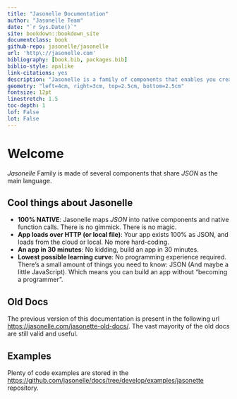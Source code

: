 ```yaml
--- 
title: "Jasonelle Documentation"
author: "Jasonelle Team"
date: "`r Sys.Date()`"
site: bookdown::bookdown_site
documentclass: book
github-repo: jasonelle/jasonelle
url: 'http\://jasonelle.com'
bibliography: [book.bib, packages.bib]
biblio-style: apalike
link-citations: yes
description: "Jasonelle is a family of components that enables you creating apps and tools using only JSON."
geometry: "left=4cm, right=3cm, top=2.5cm, bottom=2.5cm"
fontsize: 12pt
linestretch: 1.5
toc-depth: 1
lof: False
lot: False
---
```


# Welcome

*Jasonelle* Family is made of several components that share *JSON* as the main language.

## Cool things about Jasonelle

- **100% NATIVE**: Jasonelle maps *JSON* into native components and native function calls. There is no gimmick. There is no magic.
- **App loads over HTTP (or local file)**: Your app exists 100% as JSON, and loads from the cloud or local. No more hard-coding.
- **An app in 30 minutes**: No kidding, build an app in 30 minutes.
- **Lowest possible learning curve**: No programming experience required. There's a small amount of things you need to know: JSON (And maybe a little JavaScript). Which means you can build an app without "becoming a programmer".

## Old Docs

The previous version of this documentation is present in the following url
[https://jasonelle.com/jasonette-old-docs/](https://jasonelle.com/jasonette-old-docs/).
The vast mayority of the old docs are still valid and useful.

## Examples

Plenty of code examples are stored in the [https://github.com/jasonelle/docs/tree/develop/examples/jasonette](https://github.com/jasonelle/docs/tree/develop/examples/jasonette) repository.
